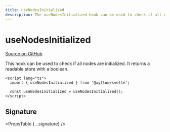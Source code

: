 ```yaml
---
title: useNodesInitialized
description: The useNodesInitialized hook can be used to check if all nodes are initialized.
---
```



# useNodesInitialized

[Source on GitHub](https://github.com/xyflow/xyflow/blob/main/packages/svelte/src/lib/hooks/useInitialized.ts#L8-L13)

This hook can be used to check if all nodes are initialized. It returns a readable store with a boolean.

```svelte
<script lang="ts">
  import { useNodesInitialized } from '@xyflow/svelte';

  const useNodesInitialized = useNodesInitialized();
</script>
```

## Signature

<PropsTable {...signature} />
